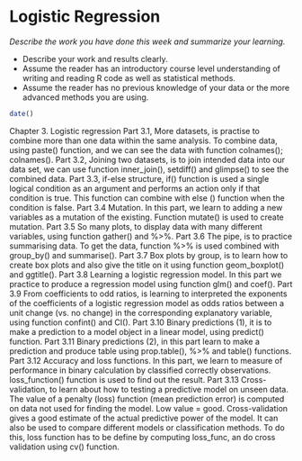 # Logistic Regression

*Describe the work you have done this week and summarize your learning.*

- Describe your work and results clearly. 
- Assume the reader has an introductory course level understanding of writing and reading R code as well as statistical methods.
- Assume the reader has no previous knowledge of your data or the more advanced methods you are using.

```r
date()
```
Chapter 3. Logistic regression
Part 3.1, More datasets, is practise to combine more than one data within the same analysis. To combine data, using paste() function, and we can see the data with function colnames(); colnames().
Part 3.2, Joining two datasets, is to join intended data into our data set, we can use function inner_join(), setdiff() and glimpse() to see the combined data.
Part 3.3, if-else structure, if() function is used a single logical condition as an argument and performs an action only if that condition is true. This function can combine with else () function when the condition is false.
Part 3.4 Mutation. In this part, we learn to adding a new variables as a mutation of the existing. Function mutate() is used to create mutation.
Part 3.5 So many plots, to display data with many different variables, using function gather() and %>%.
Part 3.6 The pipe, is to practice summarising data. To get the data, function %>% is used combined with group_by() and summarise().
Part 3.7 Box plots by group, is to learn how to create box plots and also give the title on it using function geom_boxplot() and ggtitle().
Part 3.8 Learning a logistic regression model. In this part we practice to produce a regression model using function glm() and coef().
Part 3.9 From coefficients to odd ratios, is learning to interpreted the exponents of the coefficients of a logistic regression model as odds ratios between a unit change (vs. no change) in the corresponding explanatory variable, using function confint() and CI().
Part 3.10 Binary predictions (1), it is to make a prediction to a model object in a linear model, using predict() function.
Part 3.11 Binary predictions (2), in this part learn to make a prediction and produce table using prop.table(), %>% and table() functions.
Part 3.12 Accuracy and loss functions. In this part, we learn to measure of performance in binary calculation by classified correctly observations. loss_function() function is used to find out the result.
Part 3.13 Cross-validation, to learn about how to testing a predictive model on unseen data. The value of a penalty (loss) function (mean prediction error) is computed on data not used for finding the model. Low value = good. Cross-validation gives a good estimate of the actual predictive power of the model. It can also be used to compare different models or classification methods. To do this, loss function has to be define by computing loss_func, an do cross validation using cv() function.

